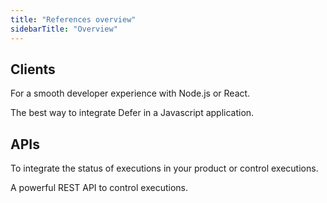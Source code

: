 ```yaml
---
title: "References overview"
sidebarTitle: "Overview"
---
```


## Clients

For a smooth developer experience with Node.js or React.

<CardGroup cols="1">
  <Card
    title="@defer/client"
    icon="node"
    iconType="light"
    href="/references/defer-client"
  >
    The best way to integrate Defer in a Javascript application.
  </Card>
</CardGroup>

## APIs

To integrate the status of executions in your product or control executions.

<CardGroup cols={1}>
  <Card
    title="HTTP API"
    icon="server"
    iconType="light"
    href="/references/http-api/v2/execution/list-executions"
  >
    A powerful REST API to control executions.
  </Card>
</CardGroup>
